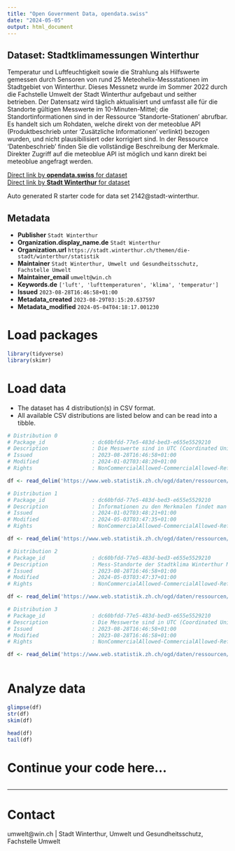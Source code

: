 ```yaml
---
title: "Open Government Data, opendata.swiss"
date: "2024-05-05"
output: html_document
---
```


## Dataset: Stadtklimamessungen Winterthur

Temperatur und Luftfeuchtigkeit sowie die Strahlung als Hilfswerte gemessen durch Sensoren von rund 25 Meteohelix-Messstationen im Stadtgebiet von Winterthur. Dieses Messnetz wurde im Sommer 2022 durch die Fachstelle Umwelt der Stadt Winterthur aufgebaut und seither betrieben. 
Der Datensatz wird täglich aktualisiert und umfasst alle für die Standorte gültigen Messwerte im 10-Minuten-Mittel; die Standortinformationen sind in der Ressource 'Standorte-Stationen' abrufbar. Es handelt sich um Rohdaten, welche direkt von der meteoblue API (Produktbeschrieb unter 'Zusätzliche Informationen' verlinkt) bezogen wurden, und nicht plausibilisiert oder korrigiert sind. In der Ressource 'Datenbeschrieb' finden Sie die vollständige Beschreibung der Merkmale. Direkter Zugriff auf die meteoblue API ist möglich und kann direkt bei meteoblue angefragt werden.

[Direct link by **opendata.swiss** for dataset](https://opendata.swiss/de/dataset/stadtklimamessungen-winterthur)<br>
[Direct link by **Stadt Winterthur** for dataset](nan)

Auto generated R starter code for data set 2142@stadt-winterthur.

## Metadata

- **Publisher** `Stadt Winterthur`
- **Organization.display_name.de** `Stadt Winterthur`
- **Organization.url** `https://stadt.winterthur.ch/themen/die-stadt/winterthur/statistik`
- **Maintainer** `Stadt Winterthur, Umwelt und Gesundheitsschutz, Fachstelle Umwelt`
- **Maintainer_email** `umwelt@win.ch`
- **Keywords.de** `['luft', 'lufttemperaturen', 'klima', 'temperatur']`
- **Issued** `2023-08-28T16:46:58+01:00`
- **Metadata_created** `2023-08-29T03:15:20.637597`
- **Metadata_modified** `2024-05-04T04:18:17.001230`


# Load packages

```r

library(tidyverse)
library(skimr)

```

# Load data

-   The dataset has 4 distribution(s) in CSV format.
-   All available CSV distributions are listed below and can be read into a tibble.

```r

# Distribution 0
# Package_id               : dc60bfdd-77e5-483d-bed3-e655e5529210
# Description              : Die Messwerte sind in UTC (Coordinated Universal Time). Mithilfe dem Merkmal "station_id" können die Ressourcen: "Standorte-Stationen" und "Messdaten_XXXX" kombiniert werden. Wenn im Verlauf der Zeit neue Stationen dazu kommen oder wegfallen, ist dies in der Ressource "Standorte-Stationen" an den Merkmalen "daten_von" und "daten_bis" abzulesen. Die vollständige Dokumentation der Merkmale finden Sie in der Ressource Datenbeschrieb.txt. Die Daten können Lücken enthalten. 
# Issued                   : 2023-08-28T16:46:58+01:00
# Modified                 : 2024-01-02T03:48:20+01:00
# Rights                   : NonCommercialAllowed-CommercialAllowed-ReferenceNotRequired

df <- read_delim('https://www.web.statistik.zh.ch/ogd/daten/ressourcen/KTZH_00002142_00004246.csv')

# Distribution 1
# Package_id               : dc60bfdd-77e5-483d-bed3-e655e5529210
# Description              : Informationen zu den Merkmalen findet man in der Ressource Datenbeschrieb.txt unter dem Datensatz. Die Daten können Lücken enthalten.
# Issued                   : 2024-01-02T03:48:21+01:00
# Modified                 : 2024-05-03T03:47:35+01:00
# Rights                   : NonCommercialAllowed-CommercialAllowed-ReferenceNotRequired

df <- read_delim('https://www.web.statistik.zh.ch/ogd/daten/ressourcen/KTZH_00002142_00005084.csv')

# Distribution 2
# Package_id               : dc60bfdd-77e5-483d-bed3-e655e5529210
# Description              : Mess-Standorte der Stadtklima Winterthur Messdaten. Die Merkmale "laengengrad" und "breitengrad" sind im WGS 84 Koordinatensystem angegeben. Die Merkmale 'daten_von' und 'daten_bis' wurde aus den verfügbaren Messdaten bestimmt.
# Issued                   : 2023-08-28T16:46:58+01:00
# Modified                 : 2024-05-03T03:47:37+01:00
# Rights                   : NonCommercialAllowed-CommercialAllowed-ReferenceNotRequired

df <- read_delim('https://www.web.statistik.zh.ch/ogd/daten/ressourcen/KTZH_00002142_00004244.csv')

# Distribution 3
# Package_id               : dc60bfdd-77e5-483d-bed3-e655e5529210
# Description              : Die Messwerte sind in UTC (Coordinated Universal Time). Mithilfe dem Merkmal "station_id" können die Ressourcen: "Standorte-Stationen" und "Messdaten_XXXX" kombiniert werden. Wenn im Verlauf der Zeit neue Stationen dazu kommen oder wegfallen, ist dies in der Ressource "Standorte-Stationen" an den Merkmalen "daten_von" und "daten_bis" abzulesen. Die vollständige Dokumentation der Merkmale finden Sie in der Ressource Datenbeschrieb.txt. Die Daten können Lücken enthalten. 
# Issued                   : 2023-08-28T16:46:58+01:00
# Modified                 : 2023-08-28T16:46:58+01:00
# Rights                   : NonCommercialAllowed-CommercialAllowed-ReferenceNotRequired

df <- read_delim('https://www.web.statistik.zh.ch/ogd/daten/ressourcen/KTZH_00002142_00004245.csv')



```

# Analyze data

```r

glimpse(df)
str(df)
skim(df)

head(df)
tail(df)

```

# Continue your code here...

```r

```

------------------------------------------------------------------------

# Contact

umwelt@win.ch | Stadt Winterthur, Umwelt und Gesundheitsschutz, Fachstelle Umwelt
